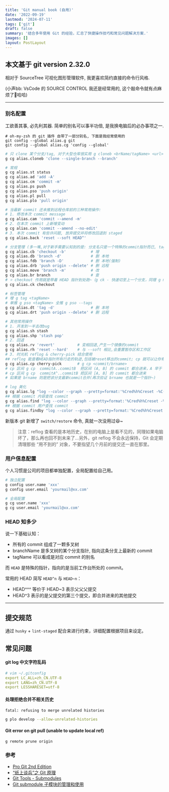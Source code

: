 ```yaml
---
title: 'Git manual book (自用)'
date: '2022-09-19'
lastmod: '2024-07-11'
tags: ['git']
draft: false
summary: '结合多年使用 Git 的经验，汇总了快捷操作技巧和常见问题解决方案.'
images: []
layout: PostLayout
---
```


## **本文基于 git version 2.32.0**

相对于 SourceTree 可视化图形管理软件, 我更喜欢简约直接的命令行风格.

(小声bb: VsCode 的 SOURCE CONTROL 我还是经常用的, 这个敲命令就有点麻烦了👿哈哈)

---

### 别名配置

工欲善其事, 必先利其器. 简单的别名可以事半功倍, 是我换电脑后的必办事项之一.

```sh:前置操作(复制进terminal回车即可)
# oh-my-zsh 的 git 插件 自带了一部分别名, 下面是我经常使用的
git config --global alias.g git
git config --global alias.cg 'config --global'
```

```sh
# 只 clone 某个分支/tag, 对于大型仓库很实用 g cloneb <brName/tagName> <url>
g cg alias.cloneb 'clone --single-branch --branch'

# 常规
g cg alias.st status
g cg alias.ad 'add -A'
g cg alias.cm 'commit -m'
g cg alias.ps push
g cg alias.pso 'push origin'
g cg alias.pl pull
g cg alias.plo 'pull origin'

# 当最新 commit 还未推到远程仓库前的三种常用操作:
# 1. 修改本次 commit message
g cg alias.cam 'commit --amend -m'
# 2. 在本次 commit 上新增变动
g cg alias.can 'commit --amend --no-edit'
# 3. 本次 commit 有些许问题, 放弃提交并将修改回退到 staged
g cg alias.back 'reset --soft HEAD^'

# 分支管理 (多一嘴,对于新手需要认知到的是: 分支名只是一个特殊的commit指针而已, tag 也一样❕)
g cg alias.cb 'checkout -b'           # 增
g cg alias.db 'branch -d'             # 删 本地
g cg alias.fdb 'branch -D'            # 删 本地(强制)
g cg alias.drb 'push origin --delete' # 删 远程
g cg alias.move 'branch -m'           # 改
g cg alias.br branch                  # 查
# ⭐️ checkout 作用就是带着 HEAD 指针到处跑~（g ck - 快速切至上一个分支，同理 g merge -）
g cg alias.ck checkout

# 标签管理
# 增 g tag <tagName>
# 单推 g pso <tagName> 全推 g pso --tags
g cg alias.dt 'tag -d'                # 删 本地
g cg alias.drt 'push origin --delete' # 删 远程

# 其他常用操作
# 1. 开发到一半去改bug
g cg alias.sh stash
g cg alias.shp 'stash pop'
# 2. 回退
g cg alias.rv 'revert'          # 变相回退,产生一个镜像的commit
g cg alias.rh 'reset --hard'    # 与 --soft 相比,会重置暂存区和工作区
# 3. 时光机 reflog & cherry-pick 结合使用
## reflog 能查看HEAD指针所有行走的轨迹,包括被reset移出的commit; cp 就可以让你有后悔药了~
g cg alias.cp cherry-pick       # g cp <commit/brname>
# cp 区间 g cp  commitA..commitB  把区间 (A, B] 的 commit 都合进来，A 早于 B 的
# cp 区间 g cp  commitA^..commitB 把区间 [A, B] 的 commit 都合进来
# 如果是 brname 则是把该分支最新commit合并(再次验证 brname 也就是一个指针~)

# log 美化
g cg alias.lg "log --color --graph --pretty=format:'%Cred%h%Creset -%C(yellow)%d%Creset %s %Cgreen(%cr) %C(bold blue)<%an>%Creset' --abbrev-commit"
## 根据 commit 内容查找 commit
g cg alias.find "log --color --graph --pretty=format:'%Cred%h%Creset -%C(yellow)%d%Creset %s %Cgreen(%cr) %C(bold blue)<%an>%Creset' --abbrev-commit --grep"
## 根据 commit 用户查找 commit
g cg alias.findby "log --color --graph --pretty=format:'%Cred%h%Creset -%C(yellow)%d%Creset %s %Cgreen(%cr) %C(bold blue)<%an>%Creset' --abbrev-commit --author"
```

新版本 git 新增了 `switch/restore` 命令, 真就一次没用过😆~

> 注意：reflog 查看的是本地历史，在别的电脑上是看不见的，同理如果电脑坏了，那么再也回不到未来了...另外，git reflog 不会永远保持，Git 会定期清理那些 “用不到的” 对象，不要指望几个月前的提交还一直在那里。

### 用户信息配置

个人习惯是公司的项目都单独配置，全局配置给自己用。

```sh
# 独立配置
g config user.name 'xxx'
g config user.email 'yourmail@xx.com'

# 全局配置
g cg user.name 'xxx'
g cg user.email 'yourmail@xx.com'
```

### HEAD 知多少

说一下基础认知：

-   所有的 commit 组成了一颗多叉树
-   branchName 是多叉树的某个分支指针, 指向这条分支上最新的 commit
-   tagName 可以看成是对应 commit 的别名

而 `HEAD` 是特殊的指针，指向的是当前工作台所处的 commit。

常用的 HEAD 简写 `HEAD^n` 与 `HEAD~n`：

-   HEAD^^^ 等价于 HEAD~3 表示父父父提交
-   HEAD^3 表示的是父提交的第三个提交，即合并进来的其他提交

---

## 提交规范

通过 `husky` + `lint-staged` 配合来进行约束，详细配置根据项目来设定。

## 常见问题

#### git log 中文字符乱码

```yml
# vim ~/.gitconfig
export LC_ALL=zh_CN.UTF-8
export LANG=zh_CN.UTF-8
export LESSHARESET=utf-8
```

#### 处理拒绝合并不相关历史

`fatal: refusing to merge unrelated histories`

```sh {lineNos=false}
g plo develop --allow-unrelated-histories
```

#### Git error on git pull (unable to update local ref)

```sh
g remote prune origin
```

### 参考

-   [Pro Git 2nd Edition](https://git-scm.com)
-   [“纸上谈兵”之 Git 原理](https://mp.weixin.qq.com/s/FSBEM2GqhpVJ6yw9FkxnGA)
-   [Git Tools - Submodules](https://git-scm.com/book/en/v2/Git-Tools-Submodules)
-   [Git submodule 子模块的管理和使用](https://www.jianshu.com/p/9000cd49822c)

